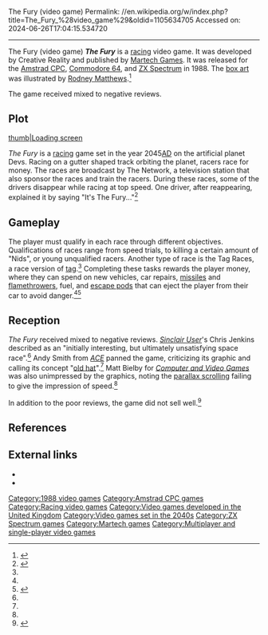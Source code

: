 The Fury (video game)
Permalink: //en.wikipedia.org/w/index.php?title=The_Fury_%28video_game%29&oldid=1105634705
Accessed on: 2024-06-26T17:04:15.534720



------
The Fury (video game)
{{Infobox video game
|title = The Fury
|image =
|caption =
|developer = Creative Reality
|publisher =[[Martech Games]]
|designer = 
|platforms = [[Amstrad CPC]], [[ZX Spectrum]], [[Commodore 64]]
|released = 1988
|genre = [[Racing game|Racing]]
|modes = [[Single-player]], [[Multiplayer video game|multiplayer]]
}}
'''''The Fury''''' is a [[Racing game|racing]] video game. It was developed by Creative Reality and published by [[Martech Games]]. It was released for the [[Amstrad CPC]], [[Commodore 64]], and [[ZX Spectrum]] in 1988. The [[box art]] was illustrated by [[Rodney Matthews]].<ref name="SUser">{{cite magazine|magazine=[[Sinclair User]] |title=Preview |page=102 |issue=75 |url=https://archive.org/stream/sinclair-user-magazine-075/SinclairUser_075_Jun_1988#page/n101/mode/2up/}}</ref>

The game received mixed to negative reviews.

==Plot==
[[image:The Fury intro.gif|thumb|Loading screen]]

''The Fury'' is a [[Racing game|racing]] game set in the year 2045[[AD]] on the artificial planet Devs. Racing on a gutter shaped track orbiting the planet, racers race for money. The races are broadcast by The Network, a television station that also sponsor the races and train the racers. During these races, some of the drivers disappear while racing at top speed. One driver, after reappearing, explained it by saying "It's The Fury..."<ref name="YS1">{{cite magazine|magazine=[[Your Sinclair]]|publisher=[[Dennis Publishing]]|title=YS Mega Preview|last=Nash|first=Tommy|page=53|issue=31|date=July 1988|url=https://archive.org/stream/your-sinclair-31/YourSinclair_31_Jul_1988#page/n51/mode/2up}}</ref>

==Gameplay==
The player must qualify in each race through different objectives. Qualifications of races range from speed trials, to killing a certain amount of "Nids", or young unqualified racers. Another type of race is the Tag Races, a race version of [[Tag (game)|tag]].<ref name="YS1"/> Completing these tasks rewards the player money, where they can spend on new vehicles, car repairs, [[missiles]] and [[flamethrowers]], fuel, and [[escape pods]] that can eject the player from their car to avoid danger.<ref name="YS1"/><ref>{{cite magazine|magazine=[[Crash (magazine)|Crash]]|title=Preview|page=110|date=June 1988|issue=53|url=https://archive.org/stream/Crash_No._53_1988-06_Newsfield_GB#page/n109/mode/2up}}</ref>

==Reception==
{{video game reviews
|ACE = 321/1000<ref name="ACE">{{cite magazine|magazine=[[ACE (games magazine)|ACE]]|publisher=[[Future plc]]|last=Smith|first=Andy|title=Screen Test|page=68|issue=12|date=September 1988|url=https://archive.org/stream/ace-magazine-12/ACE_Issue_12_1988_Sep#page/n67/mode/2up}}</ref>
|CVG =  3/10<ref name="CVG">{{cite magazine|magazine=[[Computer and Video Games]]|publisher=[[Future plc]]|title=Reviews - The Fury|last=Bielby|first=Matt|date=August 1988|issue=88|page=62|url=https://archive.org/stream/Computer_Video_Games_Issue_082_1988-08_EMAP_Publishing_GB/Computer__Video_Games_Issue_082_1988-08_EMAP_Publishing_GB#page/n61/mode/2up}}</ref>
|CRASH = 72%<ref>{{cite magazine|magazine=[[Crash (magazine)|Crash]]|first1=Philip|last1=King|first2=Mark|last2=Caswell|first3=Nick|last3=Roberts|title=Reviews|pages=20–21|date=August 1988|issue=55|url=https://archive.org/stream/Crash_No._55_1988-08_Newsfield_GB#page/n19/mode/2up/}}</ref>
|SUser = 69/100<ref name="SUser2">{{cite magazine|magazine=[[Sinclair User]]|title=GamesReviews|last=Jenkins|first=Chris|date=August 1988|page=45|issue=77|url=https://archive.org/stream/sinclair-user-magazine-077/SinclairUser_077_Aug_1988#page/n43/mode/2up}}</ref>
|YSinclair = 8/10<ref>{{cite magazine|magazine=[[Your Sinclair]]|publisher=[[Dennis Publishing]]|author=Jonathan|title=Screen Shots|page=83|issue=33|date=September 1988|url=https://archive.org/stream/your-sinclair-33/YourSinclair_33_Sep_1988#page/n69/mode/2up}}</ref>
|Z64 = 52%<ref>{{cite magazine|magazine=[[Zzap!64]]|title=Zzap! Test|pages=[https://archive.org/details/zzapp_64_issue_042_600dpi/page/n81 16]-17|issue=42|date=October 1988|url=https://archive.org/details/zzapp_64_issue_042_600dpi}}</ref>
| rev1       = ''[[The Games Machine]]''
| rev1Score  = 57% (Spectrum)<br />53% (Amstrad)<ref>{{cite magazine|magazine=[[The Games Machine]]|publisher=[[Newsfield Publications]]|title=Overhead Kill|date=August 1988|page=44|issue=9|url=https://archive.org/stream/TheGamesMachineIssue09Aug88/The_Games_Machine_Issue_09_Aug_88#page/n43/mode/2up}}</ref>
}}
''The Fury'' received mixed to negative reviews. ''[[Sinclair User]]'''s Chris Jenkins described as an "initially interesting, but ultimately unsatisfying space race".<ref name="SUser2"/> Andy Smith from ''[[ACE (games magazine)|ACE]]'' panned the game, criticizing its graphic and calling its concept "[[wikt:Special:Search/old hat|old hat]]".<ref name="ACE"/> Matt Bielby for ''[[Computer and Video Games]]'' was also unimpressed by the graphics, noting the [[parallax scrolling]] failing to give the impression of speed.<ref name="CVG"/>

In addition to the poor reviews, the game did not sell well.<ref>{{cite interview|url=https://www.gamestm.co.uk/interviews/in-conversation-with-jas-austin/|title=In conversation with Jas Austin|author=GamesTM staff|work=[[GamesTM]]|publisher=[[Imagine Publishing]]|accessdate=June 28, 2017}}</ref>

==References==
{{reflist}}

== External links ==
* {{Internet Archive game|zx_Fury_The_1988_Martech_Games_a}}
* {{WoS_game|id=0001911}}

{{DEFAULTSORT:Fury (video game), The}}
[[Category:1988 video games]]
[[Category:Amstrad CPC games]]
[[Category:Racing video games]]
[[Category:Video games developed in the United Kingdom]]
[[Category:Video games set in the 2040s]]
[[Category:ZX Spectrum games]]
[[Category:Martech games]]
[[Category:Multiplayer and single-player video games]]